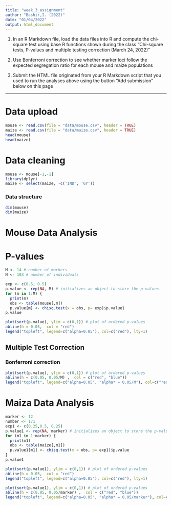 ```yaml
---
title: "week_3_assignment"
author: "Bashir,I. (2022)"
date: "01/04/2022"
output: html_document
---
```


1.  In an R Markdown file, load the data files into R and compute the chi-square test using base R functions shown during the class "Chi-square tests, P-values and multiple testing correction (March 24, 2022)"

2.  Use Bonferroni correction to see whether marker loci follow the expected segregation ratio for each mouse and maize populations

3.  Submit the HTML file originated from your R Markdown script that you used to run the analyses above using the button "Add submission" below on this page

--------

# Data upload

```r
mouse <- read.csv(file = "data/mouse.csv", header = TRUE)
maize <- read.csv(file = "data/maize.csv", header = TRUE)
head(mouse)
head(maize)
```

# Data cleaning

```r
mouse <- mouse[-1,-1]
library(dplyr)
maize <- select(maize, -c('IND', 'GY'))
```

### Data structure

```r
dim(mouse)
dim(maize)
```

# Mouse Data Analysis
# P-values
```r
M <- 14 # number of markers
N <- 103 # number of individuals
```


```r
exp <- c(0.5, 0.5)
p.value <- rep(NA, M) # initializes an object to store the p-values
for (m in 1:M) {
  print(m)
  obs <- table(mouse[,m])
  p.value[m] <- chisq.test(x = obs, p= exp)$p.value}
p.value
```

```r
plot(sort(p.value), ylim = c(0,1)) # plot of ordered p-values
abline(h = 0.05,  col = "red")
legend("topleft", legend=c("alpha=0.05"), col=c("red"), lty=1)
```

## Multiple Test Correction

### Bonferroni correction

```r
plot(sort(p.value), ylim = c(0,1)) # plot of ordered p-values
abline(h = c(0.05, 0.05/M) ,  col = c("red", "blue"))
legend("topleft", legend=c("alpha=0.05", "alpha* = 0.05/M"), col=c("red", "blue"), lty=1)
```

# Maiza Data Analysis

```r
marker <- 12
number <- 171
exp1 <- c(0.25,0.5, 0.25) 
p.value1 <- rep(NA, marker) # initializes an object to store the p-values
for (m1 in 1:marker) {
  print(m1)
  obs <- table(maize[,m1])
  p.value1[m1] <- chisq.test(x = obs, p= exp1)$p.value
}
p.value1
```

```r
plot(sort(p.value1), ylim = c(0,1)) # plot of ordered p-values
abline(h = 0.05,  col = "red")
legend("topleft", legend=c("alpha=0.05"), col=c("red"), lty=1)
```

```r
plot(sort(p.value1), ylim = c(0,1)) # plot of ordered p-values
abline(h = c(0.05, 0.05/marker) ,  col = c("red", "blue"))
legend("topleft", legend=c("alpha=0.05", "alpha* = 0.05/marker"), col=c("red", "blue"), lty=1)
```
